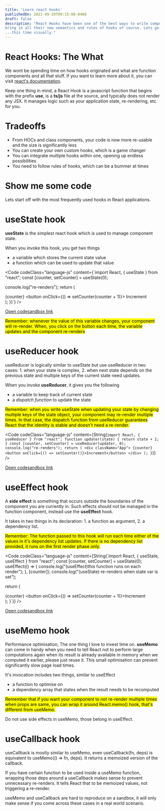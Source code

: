 ```yaml
---
title: 'Learn react hooks'
publishedOn: 2021-09-20T09:15:00-0400
draft: false
description: "React Hooks have been one of the best ways to write component logic in React. But they
bring in all their new semantics and rules of hooks of course. Lets go through useState, useReducer, useEffect, useMemo, useCallback
...this time visually."
---
```


# React Hooks: The What
We wont be spending time on how hooks originated and what are function components and all that stuff.
If you want to learn more about it, you can visit [react's documentation](https://reactjs.org/docs/hooks-intro.html).

Keep one thing in mind, a React Hook is a javascript function that begins with the prefix **use**, is
a **ts/js** file at the source, and typically does not render any JSX. It manages logic such as your application state,
re-rendering, etc. for you.

# Tradeoffs
- From HOCs and class components, your code is now more re-usable and the size is significantly
less
- You can create your own custom hooks, which is a game changer
- You can integrate multiple hooks within one, opening up endless possibilities
- You need to follow rules of hooks, which can be a bummer at times

# Show me some code
Lets start off with the most frequently used hooks in React applications.

# useState hook

**useState** is the simplest react hook which is used to manage component state. 

When you invoke this hook, you get two things
- a variable which stores the current state value
- a function which can be used to update that value

<Code codeClass="language-js" content={`import React, { useState } from "react";
  const [counter, setCounter] = useState(0);
  
  console.log("re-renders");
  return (
    <div className="App">{counter}
      <button onClick={() => setCounter(counter + 1)}>
        Increment
      </button>
    </div>
  );
})`} />

[Open codesandbox link](https://codesandbox.io/embed/usestate-example-3hfw9?fontsize=14&hidenavigation=1&theme=dark)

<mark>Remember: whenever the value of this variable changes, your component will re-render. When, you
click on the button each time, the variable updates and the component re-renders</mark>

# useReducer hook
useReducer is logically similar to useState but use useReducer in two cases: 1. when your state is complex, 2. 
when next state depends on the previous state and multiple keys of the current state need
updates.

When you invoke **useReducer**, it gives you the following
- a variable to keep track of current state
- a *dispatch function* to update the state

<mark>Remember: when you write useState when updating your state by changing multiple keys of the
state object, your component may re-render multiple times. In that case, the dispatch function from useReducer
guarantees React that the identity is stable and doesn't need a re-render.</mark>

<Code codeClass="language-js" content={String(`import React, { useReducer } from "react";
function updater(state) {
  return state + 1;
}
  const [counter, setCounter] = useReducer(updater, 0);
  console.log("re-renders");
  return (
    <div className="App">
      {counter}
      <button onClick={() => setCounter()}>Increment</button>
    </div>
  );
}`)} />

[Open codesandbox link](https://codesandbox.io/embed/usereducer-example-ip8y6?fontsize=14&hidenavigation=1&theme=dark)

# useEffect hook
A **side effect** is something that occurs outside the boundaries of the component you are currently
in. Such effects should not be managed in the function component, instead use the **useEffect**
hook.

It takes in two things in its declaration: 1. a function as argument, 2. a dependency list.

<mark>Remember: The function passed to this hook will run each time either of the values
in it's dependency list updates. If there is no dependency list provided, it runs on the
first render phase only.</mark>

<Code codeClass="language-js" content={String(`import React, { useState, useEffect } from "react";
  const [counter, setCounter] = useState(0);
  useEffect(() => {
    console.log("(useEffect)this function runs on each render");
  }, [counter]);
  console.log("(useState) re-renders when state var is set");
  
  return (
    <div className="App">
      {counter}
      <button onClick={() => setCounter(counter + 1)}>Increment</button>
    </div>
  );
}`)} />

[Open codesandbox link](https://codesandbox.io/embed/useeffect-example-xclrw?fontsize=14&hidenavigation=1&theme=dark)

# useMemo hook
Performance optimisation, The one thing I love to invest time on. **useMemo** can come in
handy when you need to tell React not to perform large computations again when its result is already
available in memory when we computed it earlier, please just reuse it. This small optimisation
can prevent significantly slow page load times.

It's invocation includes two things, similar to useEffect
- a function to optimise on
- a dependency array that states when the result needs to be recomputed

<mark>Remember that if you want your component to not re-render multiple times when props
  are same, you can wrap it around React.memo() hook, that's different from useMemo.
</mark>

Do not use side effects in useMemo, those belong in useEffect.

# useCallback hook
useCallback is mostly similar to useMemo, even useCallback(fn, deps) is equivalent to useMemo(() => fn, deps).
It returns a memoized version of the callback. 

If you have certain function to be used inside a useMemo function, wrapping those deps around a useCallback makes sense to prevent unnecessary re-renders.
It tells React that to be memoized values, not triggering a re-render.

useMemo and useCallback are hard to reproduce on a sandbox, it will only make sense if you
come across these cases in a real world scenario.
